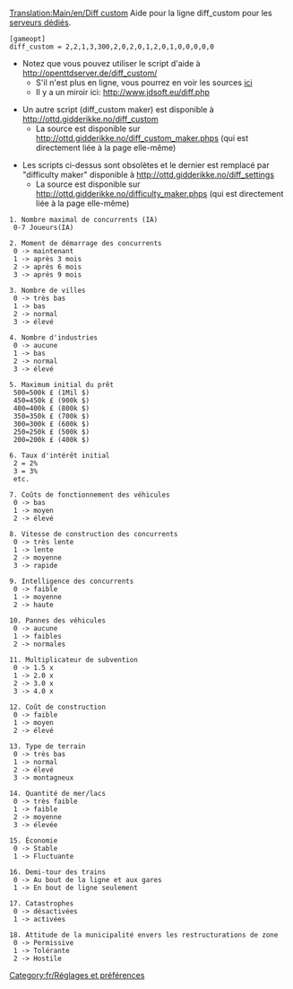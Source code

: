 [[Translation:Main/en/Diff custom]]
{{en/-}}
Aide pour la ligne diff_custom pour les [[Main/fr/Serveur dédié|serveurs dédiés]].

 [gameopt]
 diff_custom = 2,2,1,3,300,2,0,2,0,1,2,0,1,0,0,0,0,0


*Notez que vous pouvez utiliser le script d'aide à http://openttdserver.de/diff_custom/
** S'il n'est plus en ligne, vous pourrez en voir les sources [[Main/fr/Script d'aide pour diff custom|ici]]
** Il y a un miroir ici: http://www.jdsoft.eu/diff.php

*Un autre script (diff_custom maker) est disponible à http://ottd.gidderikke.no/diff_custom
** La source est disponible sur http://ottd.gidderikke.no/diff_custom_maker.phps (qui est directement liée à la page elle-même)

*Les scripts ci-dessus sont obsolètes et le dernier est remplacé par "difficulty maker" disponible à http://ottd.gidderikke.no/diff_settings
** La source est disponible sur http://ottd.gidderikke.no/difficulty_maker.phps (qui est directement liée à la page elle-même)

<pre>
1. Nombre maximal de concurrents (IA)
 0-7 Joueurs(IA)

2. Moment de démarrage des concurrents
 0 -> maintenant
 1 -> après 3 mois
 2 -> après 6 mois
 3 -> après 9 mois

3. Nombre de villes
 0 -> très bas
 1 -> bas
 2 -> normal
 3 -> élevé

4. Nombre d'industries
 0 -> aucune
 1 -> bas
 2 -> normal
 3 -> élevé

5. Maximum initial du prêt
 500=500k £ (1Mil $)
 450=450k £ (900k $)
 400=400k £ (800k $)
 350=350k £ (700k $)
 300=300k £ (600k $)
 250=250k £ (500k $)
 200=200k £ (400k $)

6. Taux d'intérêt initial
 2 = 2%
 3 = 3%
 etc.

7. Coûts de fonctionnement des véhicules
 0 -> bas
 1 -> moyen
 2 -> élevé

8. Vitesse de construction des concurrents
 0 -> très lente
 1 -> lente
 2 -> moyenne
 3 -> rapide

9. Intelligence des concurrents
 0 -> faible
 1 -> moyenne
 2 -> haute

10. Pannes des véhicules
 0 -> aucune
 1 -> faibles
 2 -> normales

11. Multiplicateur de subvention
 0 -> 1.5 x
 1 -> 2.0 x
 2 -> 3.0 x
 3 -> 4.0 x

12. Coût de construction
 0 -> faible
 1 -> moyen
 2 -> élevé

13. Type de terrain
 0 -> très bas
 1 -> normal
 2 -> élevé
 3 -> montagneux

14. Quantité de mer/lacs
 0 -> très faible
 1 -> faible
 2 -> moyenne
 3 -> élevée

15. Économie
 0 -> Stable
 1 -> Fluctuante

16. Demi-tour des trains
 0 -> Au bout de la ligne et aux gares
 1 -> En bout de ligne seulement

17. Catastrophes
 0 -> désactivées
 1 -> activées

18. Attitude de la municipalité envers les restructurations de zone
 0 -> Permissive
 1 -> Tolérante
 2 -> Hostile

</pre>

[[Category:fr/Réglages et préférences]]